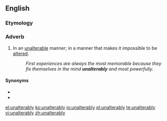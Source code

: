 ==English==

===Etymology===
{{suffix|en|unalterable|ly}}

===Adverb===
{{en-adv}}

# In an [[unalterable]] manner; in a manner that makes it impossible to be [[alter#Verb|alter]]ed.
#: ''First experiences are always the most memorable because they fix themselves in the mind '''unalterably''' and most powerfully.''

====Synonyms====
* {{l|en|unchangeably}}
* {{l|en|immutably}}

[[el:unalterably]]
[[ko:unalterably]]
[[io:unalterably]]
[[pl:unalterably]]
[[te:unalterably]]
[[vi:unalterably]]
[[zh:unalterably]]